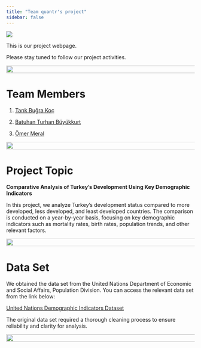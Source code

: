 ```yaml
---
title: "Team quantr's project"
sidebar: false
---
```


![](images/Team_quantr.gif){fig-align="center"}

This is our project webpage.

Please stay tuned to follow our project activities.

![](images/blackline.jpg){fig-align="center" width="600" height="20"}

# Team Members

1.  [Tarık Buğra Koç](https://github.com/emu-hacettepe-analytics/emu430-fall2024-tarikbugrakoc)

2.  [Batuhan Turhan Büyükkurt](https://github.com/emu-hacettepe-analytics/emu430-fall2024-btbuyukkurt)

3.  [Ömer Meral](https://github.com/omeral7)

![](images/blackline.jpg){fig-align="center" width="600" height="20"}

# Project Topic

**Comparative Analysis of Turkey's Development Using Key Demographic Indicators**

In this project, we analyze Turkey's development status compared to more developed, less developed, and least developed countries. The comparison is conducted on a year-by-year basis, focusing on key demographic indicators such as mortality rates, birth rates, population trends, and other relevant factors.

![](images/blackline.jpg){fig-align="center" width="600" height="20"}

# Data Set

We obtained the data set from the United Nations Department of Economic and Social Affairs, Population Division. You can access the relevant data set from the link below:

[United Nations Demographic Indicators Dataset](https://population.un.org/wpp/Download/Files/1_Indicator%20(Standard)/EXCEL_FILES/1_General/WPP2024_GEN_F01_DEMOGRAPHIC_INDICATORS_COMPACT.xlsx){.uri}

The original data set required a thorough cleaning process to ensure reliability and clarity for analysis.

![](images/blackline.jpg){fig-align="center" width="600" height="20"}

